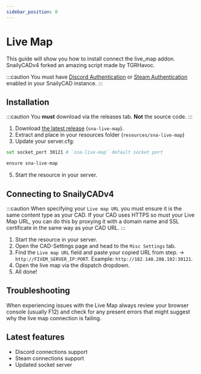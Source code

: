 ```yaml
---
sidebar_position: 0
---
```


# Live Map

This guide will show you how to install connect the live_map addon.
SnailyCADv4 forked an amazing script made by TGRHavoc.

:::caution
You must have [Discord Authentication](/docs/discord-integration/discord-authentication) or [Steam Authentication](/docs/steam-integration/steam-authentication) enabled in your SnailyCAD instance.
:::

## Installation

:::caution
You **must** download via the releases tab. **Not** the source code.
:::

1. Download [the latest release](https://github.com/SnailyCAD/live-map/releases) (`sna-live-map`).
2. Extract and place in your resources folder (`resources/sna-live-map`)
3. Update your server.cfg:

```bash
set socket_port 30121 # `sna-live-map` default socket port

ensure sna-live-map
```

5. Start the resource in your server.

## Connecting to SnailyCADv4

:::caution
When specifying your `Live map URL` you must ensure it is the same content type as your CAD. If your CAD uses HTTPS so must your Live Map URL, you can do this by proxying it with a domain name and SSL certificate in the same way as your CAD URL.
:::

1. Start the resource in your server.
2. Open the CAD-Settings page and head to the `Misc Settings` tab.
3. Find the `Live map URL` field and paste your copied URL from step.
   -> `http://FIVEM_SERVER_IP:PORT`. Example: `http://182.148.288.102:30121`.
4. Open the live map via the dispatch dropdown.
5. All done!

## Troubleshooting

When experiencing issues with the Live Map always review your browser console (usually F12) and check for any present errors that might suggest why the live map connection is failing.

## Latest features

- Discord connections support
- Steam connections support
- Updated socket server
